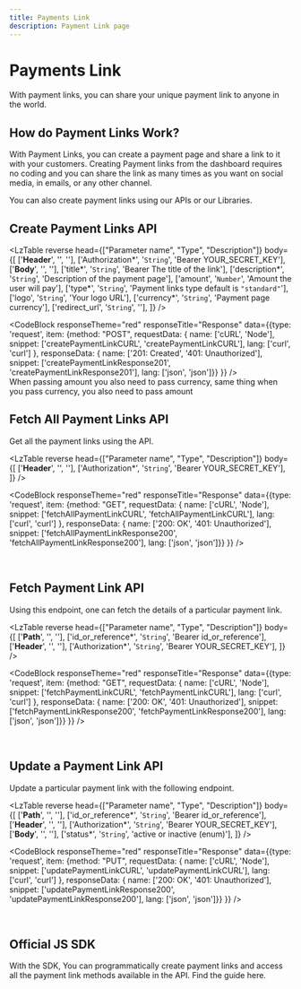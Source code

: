 ```yaml
---
title: Payments Link
description: Payment Link page
---
```


# Payments Link

With payment links, you can share your unique payment link to anyone in the world.
<Divider className='max-w-100 mt-1 mb-8' />

## How do Payment Links Work?

With Payment Links, you can create a payment page and share a link to it with your customers. Creating Payment links from the dashboard requires no coding and you can share the link as many times as you want on social media, in emails, or any other channel.

You can also create payment links using our APIs or our Libraries.
<Divider className='max-w-100 mt-1 mb-8' />
<br />

## Create Payment Links API

<LzTable 
  reverse
  head={["Parameter name", "Type", "Description"]}
  body={[
    ['<strong>Header</strong>', '', ''],
    ['Authorization*', '<code>String</code>', 'Bearer YOUR_SECRET_KEY'],
    ['<strong>Body</strong>', '', ''],
    ['title*', '<code>String</code>', 'Bearer The title of the link'],
    ['description*', '<code>String</code>', 'Description of the payment page'],
    ['amount', '<code>Number</code>', 'Amount the user will pay'],
    ['type*', '<code>String</code>', 'Payment links type default is <code>"standard"</code>'],
    ['logo', '<code>String</code>', 'Your logo URL'],
    ['currency*', '<code>String</code>', 'Payment page currency'],
    ['redirect_url', '<code>String</code>', ''],
  ]}
/>

<CodeBlock 
  responseTheme="red" 
  responseTitle="Response" 
  data={{type: 'request', item: {method: "POST", requestData: {
    name: ['cURL', 'Node'], 
    snippet: ['createPaymentLinkCURL', 'createPaymentLinkCURL'], 
    lang: ['curl', 'curl']
    }, 
    responseData: {
      name: ['201: Created', '401: Unauthorized'], 
      snippet: ['createPaymentLinkResponse201', 'createPaymentLinkResponse201'], 
      lang: ['json', 'json']}} 
    }} 
  />
<br />
<Alert>When passing amount you also need to pass currency, same thing when you pass currency, you also need to pass amount</Alert>
<Divider className='max-w-100 mt-1 mb-8' />

## Fetch All Payment Links API
Get all the payment links using the API.

<LzTable 
  reverse
  head={["Parameter name", "Type", "Description"]}
  body={[
    ['<strong>Header</strong>', '', ''],
    ['Authorization*', '<code>String</code>', 'Bearer YOUR_SECRET_KEY'],
  ]}
/>

<CodeBlock 
  responseTheme="red" 
  responseTitle="Response" 
  data={{type: 'request', item: {method: "GET", requestData: {
    name: ['cURL', 'Node'], 
    snippet: ['fetchAllPaymentLinkCURL', 'fetchAllPaymentLinkCURL'], 
    lang: ['curl', 'curl']
  }, 
  responseData: {
    name: ['200: OK', '401: Unauthorized'], 
    snippet: ['fetchAllPaymentLinkResponse200', 'fetchAllPaymentLinkResponse200'], 
    lang: ['json', 'json']}} 
  }} 
/>

<Divider className='max-w-100 mt-1 mb-8' />
<br />

## Fetch Payment Link API
Using this endpoint, one can fetch the details of a particular payment link.

<LzTable 
  reverse
  head={["Parameter name", "Type", "Description"]}
  body={[
    ['<strong>Path</strong>', '', ''],
    ['id_or_reference*', '<code>String</code>', 'Bearer id_or_reference'],
    ['<strong>Header</strong>', '', ''],
    ['Authorization*', '<code>String</code>', 'Bearer YOUR_SECRET_KEY'],
  ]}
/>

<CodeBlock 
  responseTheme="red" 
  responseTitle="Response" 
  data={{type: 'request', item: {method: "GET", requestData: {
    name: ['cURL', 'Node'], 
    snippet: ['fetchPaymentLinkCURL', 'fetchPaymentLinkCURL'], 
    lang: ['curl', 'curl']
  }, 
  responseData: {
    name: ['200: OK', '401: Unauthorized'], 
    snippet: ['fetchPaymentLinkResponse200', 'fetchPaymentLinkResponse200'], 
    lang: ['json', 'json']}} 
  }}
/>

<Divider className='max-w-100 mt-1 mb-8' />
<br />

## Update a Payment Link API
Update a particular payment link with the following endpoint.

<LzTable 
  reverse
  head={["Parameter name", "Type", "Description"]}
  body={[
    ['<strong>Path</strong>', '', ''],
    ['id_or_reference*', '<code>String</code>', 'Bearer id_or_reference'],
    ['<strong>Header</strong>', '', ''],
    ['Authorization*', '<code>String</code>', 'Bearer YOUR_SECRET_KEY'],
    ['<strong>Body</strong>', '', ''],
    ['status*', '<code>String</code>', 'active or inactive (enum)'],
  ]}
/>

<CodeBlock 
  responseTheme="red" 
  responseTitle="Response" 
  data={{type: 'request', item: {method: "PUT", requestData: {
    name: ['cURL', 'Node'], 
    snippet: ['updatePaymentLinkCURL', 'updatePaymentLinkCURL'], 
    lang: ['curl', 'curl']
  }, 
  responseData: {
    name: ['200: OK', '401: Unauthorized'], 
    snippet: ['updatePaymentLinkResponse200', 'updatePaymentLinkResponse200'], 
    lang: ['json', 'json']}} 
  }} 
/>

<Divider className='max-w-100 mt-1 mb-8' />
<br />

## Official JS SDK
With the SDK, You can programmatically create payment links and access all the payment link methods available in the API. Find the guide here.

<Divider className='max-w-100 mt-1 mb-8' />
<br />

<Divider/>
